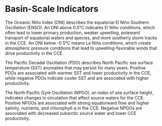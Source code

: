 # Basin-Scale Indicators

The Oceanic Niño Index (ONI) describes the equatorial El Niño Southern Oscillation (ENSO). An ONI above 0.5°C indicates El Niño conditions, which often lead to lower primary production, weaker upwelling, poleward transport of equatorial waters and species, and more southerly storm tracks in the CCE. An ONI below -0.5°C means La Niña conditions, which create atmospheric pressure conditions that lead to upwelling-favorable winds that drive productivity in the CCE.

The Pacific Decadal Oscillation (PDO) describes North Pacific sea surface temperature (SST) anomalies that may persist for many years. Positive PDOs are associated with warmer SST and lower productivity in the CCE, while negative PDOs indicate cooler SST and are associated with higher productivity.

The North Pacific Gyre Oscillation (NPGO), an index of sea surface height, indicates changes in circulation that affect source waters for the CCE. Positive NPGOs are associated with strong equatorward flow and higher salinity, nutrients, and chlorophyll-a in the CCE. Negative NPGOs are associated with decreased subarctic source water and lower CCE productivity.
